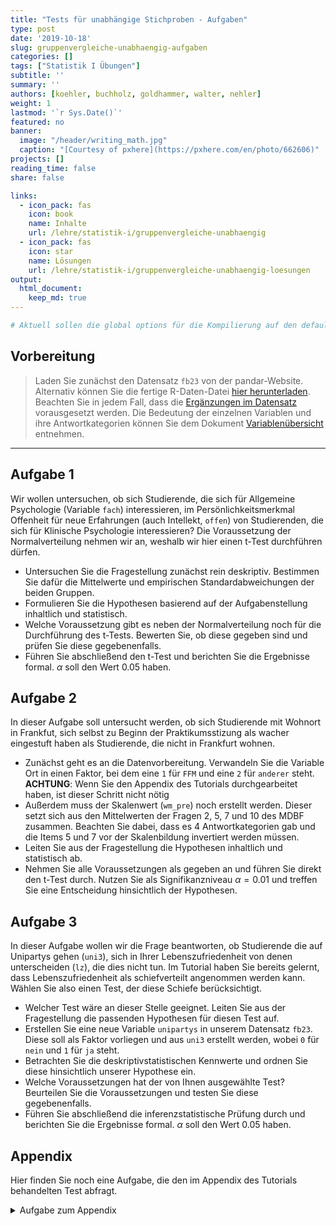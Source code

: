 ```yaml
---
title: "Tests für unabhängige Stichproben - Aufgaben" 
type: post
date: '2019-10-18' 
slug: gruppenvergleiche-unabhaengig-aufgaben
categories: [] 
tags: ["Statistik I Übungen"] 
subtitle: ''
summary: '' 
authors: [koehler, buchholz, goldhammer, walter, nehler]
weight: 1
lastmod: '`r Sys.Date()`'
featured: no
banner:
  image: "/header/writing_math.jpg"
  caption: "[Courtesy of pxhere](https://pxhere.com/en/photo/662606)"
projects: []
reading_time: false
share: false

links:
  - icon_pack: fas
    icon: book
    name: Inhalte
    url: /lehre/statistik-i/gruppenvergleiche-unabhaengig
  - icon_pack: fas
    icon: star
    name: Lösungen
    url: /lehre/statistik-i/gruppenvergleiche-unabhaengig-loesungen
output:
  html_document:
    keep_md: true
---
```


```r
# Aktuell sollen die global options für die Kompilierung auf den default Einstellungen gelassen werden
```

## Vorbereitung

> Laden Sie zunächst den Datensatz `fb23` von der pandar-Website. Alternativ können Sie die fertige R-Daten-Datei [<i class="fas fa-download"></i> hier herunterladen](/daten/fb23.rda). Beachten Sie in jedem Fall, dass die [Ergänzungen im Datensatz](/lehre/statistik-i/gruppenvergleiche-unabhaengig/#prep) vorausgesetzt werden. Die Bedeutung der einzelnen Variablen und ihre Antwortkategorien können Sie dem Dokument [Variablenübersicht](/lehre/statistik-i/variablen.pdf) entnehmen.

***

## Aufgabe 1
Wir wollen untersuchen, ob sich Studierende, die sich für Allgemeine Psychologie (Variable `fach`) interessieren, im Persönlichkeitsmerkmal Offenheit für neue Erfahrungen (auch Intellekt, `offen`) von Studierenden, die sich für Klinische Psychologie interessieren? Die Voraussetzung der Normalverteilung nehmen wir an, weshalb wir hier einen t-Test durchführen dürfen. 

* Untersuchen Sie die Fragestellung zunächst rein deskriptiv. Bestimmen Sie dafür die Mittelwerte und empirischen Standardabweichungen der beiden Gruppen. 
* Formulieren Sie die Hypothesen basierend auf der Aufgabenstellung inhaltlich und statistisch.
* Welche Voraussetzung gibt es neben der Normalverteilung noch für die Durchführung des t-Tests. Bewerten Sie, ob diese gegeben sind und prüfen Sie diese gegebenenfalls.
* Führen Sie abschließend den t-Test und berichten Sie die Ergebnisse formal. $\alpha$ soll den Wert 0.05 haben.


## Aufgabe 2

In dieser Aufgabe soll untersucht werden, ob sich Studierende mit Wohnort in Frankfut, sich selbst zu Beginn der Praktikumsstizung als wacher eingestuft haben als Studierende, die nicht in Frankfurt wohnen.

* Zunächst geht es an die Datenvorbereitung. Verwandeln Sie die Variable Ort in einen Faktor, bei dem eine `1` für `FFM` und eine `2` für `anderer` steht. **ACHTUNG**: Wenn Sie den Appendix des Tutorials durchgearbeitet haben, ist dieser Schritt nicht nötig
* Außerdem muss der Skalenwert (`wm_pre`) noch erstellt werden. Dieser setzt sich aus den Mittelwerten der Fragen 2, 5, 7 und 10 des MDBF zusammen. Beachten Sie dabei, dass es 4 Antwortkategorien gab und die Items 5 und 7 vor der Skalenbildung invertiert werden müssen.
* Leiten Sie aus der Fragestellung die Hypothesen inhaltlich und statistisch ab.
* Nehmen Sie alle Voraussetzungen als gegeben an und führen Sie direkt den t-Test durch. Nutzen Sie als Signifikanzniveau $\alpha = 0.01$ und treffen Sie eine Entscheidung hinsichtlich der Hypothesen.



## Aufgabe 3

In dieser Aufgabe wollen wir die Frage beantworten, ob Studierende die auf Unipartys gehen (`uni3`), sich in Ihrer Lebenszufriedenheit von denen unterscheiden (`lz`), die dies nicht tun. Im Tutorial haben Sie bereits gelernt, dass Lebenszufriedenheit als schiefverteilt angenommen werden kann. Wählen Sie also einen Test, der diese Schiefe berücksichtigt.

* Welcher Test wäre an dieser Stelle geeignet. Leiten Sie aus der Fragestellung die passenden Hypothesen für diesen Test auf.
* Erstellen Sie eine neue Variable `unipartys` in unserem Datensatz `fb23`. Diese soll als Faktor vorliegen und aus `uni3` erstellt werden, wobei `0` für `nein` und `1` für `ja` steht.
* Betrachten Sie die deskriptivstatistischen Kennwerte und ordnen Sie diese hinsichtlich unserer Hypothese ein.
* Welche Voraussetzungen hat der von Ihnen ausgewählte Test? Beurteilen Sie die Voraussetzungen und testen Sie diese gegebenenfalls.
* Führen Sie abschließend die inferenzstatistische Prüfung durch und berichten Sie die Ergebnisse formal. $\alpha$ soll den Wert 0.05 haben.





## Appendix

Hier finden Sie noch eine Aufgabe, die den im Appendix des Tutorials behandelten Test abfragt.

<details><summary> Aufgabe zum Appendix </summary>
Ist die Wahrscheinlichkeit dafür, neben dem Studium einen Job (`job`) zu haben, die gleiche für Erstsemesterstudierende der Psychologie die in einer Wohngemeinschaft wohnen wie für Studierenden die bei ihren Eltern wohnen (`wohnen`)? Führen Sie die Testung mit $\alpha = 0.05$ durch.


</details>